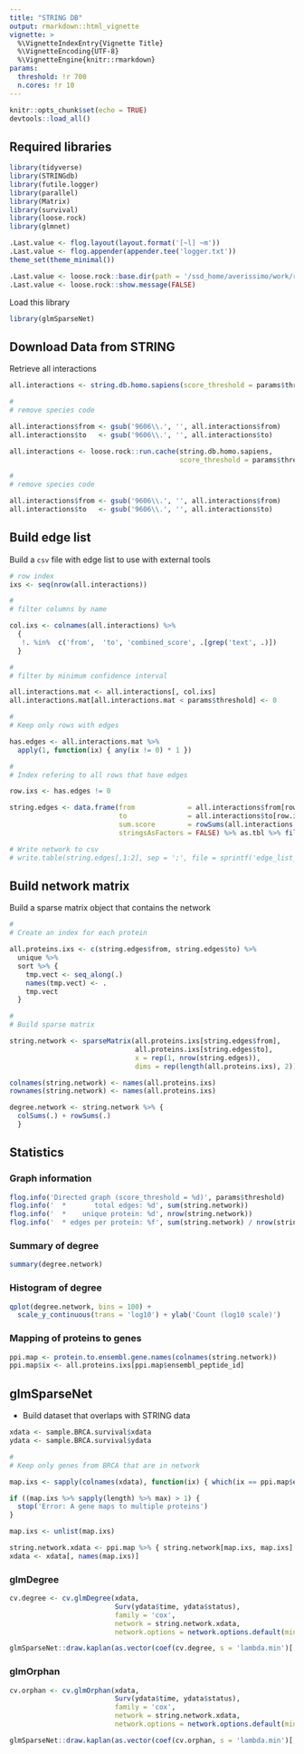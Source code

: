 ```yaml
---
title: "STRING DB"
output: rmarkdown::html_vignette
vignette: >
  %\VignetteIndexEntry{Vignette Title}
  %\VignetteEncoding{UTF-8}
  %\VignetteEngine{knitr::rmarkdown}
params:
  threshold: !r 700
  n.cores: !r 10
---
```


```r
knitr::opts_chunk$set(echo = TRUE)
devtools::load_all()
```

## Required libraries

```r
library(tidyverse)
library(STRINGdb)
library(futile.logger)
library(parallel)
library(Matrix)
library(survival)
library(loose.rock)
library(glmnet)

.Last.value <- flog.layout(layout.format('[~l] ~m'))
.Last.value <- flog.appender(appender.tee('logger.txt'))
theme_set(theme_minimal())

.Last.value <- loose.rock::base.dir(path = '/ssd_home/averissimo/work/rpackages/network.cox-cache')
.Last.value <- loose.rock::show.message(FALSE)

```

Load this library

```r
library(glmSparseNet)
```

## Download Data from STRING

Retrieve all interactions

```r
all.interactions <- string.db.homo.sapiens(score_threshold = params$threshold)

#
# remove species code

all.interactions$from <- gsub('9606\\.', '', all.interactions$from)
all.interactions$to   <- gsub('9606\\.', '', all.interactions$to)
```


```r
all.interactions <- loose.rock::run.cache(string.db.homo.sapiens, 
                                          score_threshold = params$threshold)

#
# remove species code

all.interactions$from <- gsub('9606\\.', '', all.interactions$from)
all.interactions$to   <- gsub('9606\\.', '', all.interactions$to)
```

## Build edge list

Build a `csv` file with edge list to use with external tools

```r
# row index
ixs <- seq(nrow(all.interactions))

#
# filter columns by name

col.ixs <- colnames(all.interactions) %>%
  {
   !. %in%  c('from',  'to', 'combined_score', .[grep('text', .)])
  }

#
# filter by minimum confidence interval

all.interactions.mat <- all.interactions[, col.ixs]
all.interactions.mat[all.interactions.mat < params$threshold] <- 0

#
# Keep only rows with edges

has.edges <- all.interactions.mat %>% 
  apply(1, function(ix) { any(ix != 0) * 1 })

#
# Index refering to all rows that have edges

row.ixs <- has.edges != 0

string.edges <- data.frame(from             = all.interactions$from[row.ixs], 
                           to               = all.interactions$to[row.ixs],
                           sum.score        = rowSums(all.interactions.mat[row.ixs,]),
                           stringsAsFactors = FALSE) %>% as.tbl %>% filter(sum.score != 0)

# Write network to csv
# write.table(string.edges[,1:2], sep = ';', file = sprintf('edge_list_threshold-%d.csv', params$threshold), row.names = FALSE)
```

## Build network matrix

Build a sparse matrix object that contains the network

```r
#
# Create an index for each protein

all.proteins.ixs <- c(string.edges$from, string.edges$to) %>%
  unique %>%
  sort %>% {
    tmp.vect <- seq_along(.)
    names(tmp.vect) <- .
    tmp.vect
  }

#
# Build sparse matrix

string.network <- sparseMatrix(all.proteins.ixs[string.edges$from], 
                               all.proteins.ixs[string.edges$to], 
                               x = rep(1, nrow(string.edges)),
                               dims = rep(length(all.proteins.ixs), 2))

colnames(string.network) <- names(all.proteins.ixs)
rownames(string.network) <- names(all.proteins.ixs)

degree.network <- string.network %>% {
  colSums(.) + rowSums(.)
  }
```

## Statistics

### Graph information

```r
flog.info('Directed graph (score_threshold = %d)', params$threshold)
flog.info('  *       total edges: %d', sum(string.network))
flog.info('  *    unique protein: %d', nrow(string.network))
flog.info('  * edges per protein: %f', sum(string.network) / nrow(string.network) )

```

### Summary of degree

```r
summary(degree.network)
```

### Histogram of degree

```r
qplot(degree.network, bins = 100) + 
  scale_y_continuous(trans = 'log10') + ylab('Count (log10 scale)')
```

### Mapping of proteins to genes

```r
ppi.map <- protein.to.ensembl.gene.names(colnames(string.network))
ppi.map$ix <- all.proteins.ixs[ppi.map$ensembl_peptide_id]
```


## glmSparseNet

* Build dataset that overlaps with STRING data

```r
xdata <- sample.BRCA.survival$xdata
ydata <- sample.BRCA.survival$ydata

#
# Keep only genes from BRCA that are in network

map.ixs <- sapply(colnames(xdata), function(ix) { which(ix == ppi.map$ensembl_gene_id) })

if ((map.ixs %>% sapply(length) %>% max) > 1) {
  stop('Error: A gene maps to multiple proteins')
}

map.ixs <- unlist(map.ixs)

string.network.xdata <- ppi.map %>% { string.network[map.ixs, map.ixs] }
xdata <- xdata[, names(map.ixs)]
```

### glmDegree

```r
cv.degree <- cv.glmDegree(xdata, 
                          Surv(ydata$time, ydata$status), 
                          family = 'cox',
                          network = string.network.xdata, 
                          network.options = network.options.default(min.degree = 0.2))

glmSparseNet::draw.kaplan(as.vector(coef(cv.degree, s = 'lambda.min')[,1]), xdata, ydata, plot.title = 'Full dataset', legend.outside = F)
```

### glmOrphan

```r
cv.orphan <- cv.glmOrphan(xdata, 
                          Surv(ydata$time, ydata$status), 
                          family = 'cox',
                          network = string.network.xdata, 
                          network.options = network.options.default(min.degree = 0.2))

glmSparseNet::draw.kaplan(as.vector(coef(cv.orphan, s = 'lambda.min')[,1]), xdata, ydata, plot.title = 'Full dataset', legend.outside = F)
```
